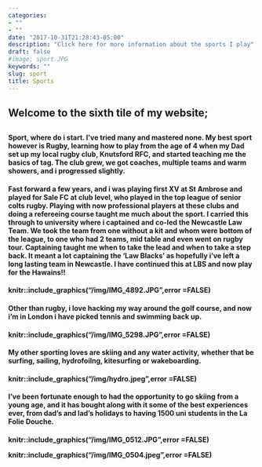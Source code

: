 ```yaml
---
categories:
- ""
- ""
date: "2017-10-31T21:28:43-05:00"
description: "Click here for more information about the sports I play"
draft: false
#image: sport.JPG
keywords: ""
slug: sport
title: Sports
---
```


<h2> Welcome to the sixth tile of my website; <h2>

<h4> Sport, where do i start. I've tried many and mastered none. My best sport however is Rugby, learning how to play from the age of 4 when my Dad set up my local rugby club, Knutsford RFC, and started teaching me the basics of tag. The club grew, we got coaches, multiple teams and warm showers, and i progressed slightly. <h4>

<h4> Fast forward a few years, and i was playing first XV at St Ambrose and played for Sale FC at club level, who played in the top league of senior colts rugby. Playing with now professional players at these clubs and doing a refereeing course taught me much about the sport. I carried this through to university where i captained and co-led the Newcastle Law Team. We took the team from one without a kit and whom were bottom of the league, to one who had 2 teams, mid table and even went on rugby tour. Captaining taught me when to take the lead and when to take a step back. It meant a lot captaining the 'Law Blacks' as hopefully i've left a long lasting team in Newcastle. I have continued this at LBS and now play for the Hawains!! <h4>

knitr::include_graphics("/img/IMG_4892.JPG",error =FALSE)

<h4> Other than rugby, i love hacking my way around the golf course, and now i'm in London i have picked tennis and swimming back up. <h4>

knitr::include_graphics("/img/IMG_5298.JPG",error =FALSE)

<h4> My other sporting loves are skiing and any water activity, whether that be surfing, sailing, hydrofoilng, kitesurfing or wakeboarding. <h4>

knitr::include_graphics("/img/hydro.jpeg",error =FALSE)

<h4> I've been fortunate enough to had the opportunity to go skiing from a young age, and it has bought along with it some of the best experiences ever, from dad's and lad's holidays to having 1500 uni students in the La Folie Douche. <h4>

knitr::include_graphics("/img/IMG_0512.JPG",error =FALSE)

knitr::include_graphics("/img/IMG_0504.jpeg",error =FALSE)


